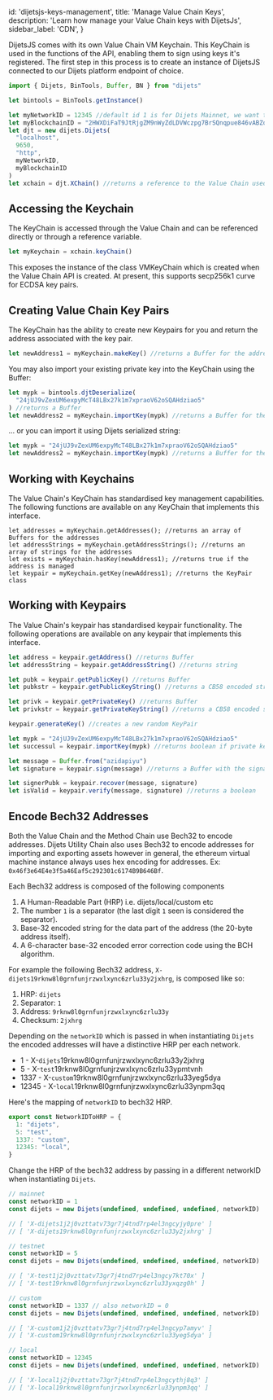 
  id: 'dijetsjs-keys-management',
  title: 'Manage Value Chain Keys',
  description: 'Learn how manage your Value Chain keys with DijetsJs',
  sidebar_label: 'CDN',
}

DijetsJS comes with its own Value Chain VM Keychain. This KeyChain is used in the
functions of the API, enabling them to sign using keys it's registered. The
first step in this process is to create an instance of DijetsJS connected to
our Dijets platform endpoint of choice.

```ts
import { Dijets, BinTools, Buffer, BN } from "dijets"

let bintools = BinTools.getInstance()

let myNetworkID = 12345 //default id 1 is for Dijets Mainnet, we want to override that for local network id
let myBlockchainID = "2HWXDiFaT9JtRjgZM9nWyZdLDVWczpg7BrSQnqpue846vABZqB" // The Value Chain blockchainID on this network
let djt = new dijets.Dijets(
  "localhost",
  9650,
  "http",
  myNetworkID,
  myBlockchainID
)
let xchain = djt.XChain() //returns a reference to the Value Chain used by DijetsJS
```

## Accessing the Keychain

The KeyChain is accessed through the Value Chain and can be referenced directly or through a reference variable.

```ts
let myKeychain = xchain.keyChain()
```

This exposes the instance of the class VMKeyChain which is created when the
Value Chain API is created. At present, this supports secp256k1 curve for ECDSA key
pairs.

## Creating Value Chain Key Pairs

The KeyChain has the ability to create new Keypairs for you and return the
address associated with the key pair.

```ts
let newAddress1 = myKeychain.makeKey() //returns a Buffer for the address
```

You may also import your existing private key into the KeyChain using the Buffer:

```ts
let mypk = bintools.djtDeserialize(
  "24jUJ9vZexUM6expyMcT48LBx27k1m7xpraoV62oSQAHdziao5"
) //returns a Buffer
let newAddress2 = myKeychain.importKey(mypk) //returns a Buffer for the address
```

… or you can import it using Dijets serialized string:

```ts
let mypk = "24jUJ9vZexUM6expyMcT48LBx27k1m7xpraoV62oSQAHdziao5"
let newAddress2 = myKeychain.importKey(mypk) //returns a Buffer for the address
```

## Working with Keychains

The Value Chain's KeyChain has standardised key management capabilities. The
following functions are available on any KeyChain that implements this
interface.

```text
let addresses = myKeychain.getAddresses(); //returns an array of Buffers for the addresses
let addressStrings = myKeychain.getAddressStrings(); //returns an array of strings for the addresses
let exists = myKeychain.hasKey(newAddress1); //returns true if the address is managed
let keypair = myKeychain.getKey(newAddress1); //returns the KeyPair class
```

## Working with Keypairs

The Value Chain's keypair has standardised keypair functionality. The following
operations are available on any keypair that implements this interface.

```ts
let address = keypair.getAddress() //returns Buffer
let addressString = keypair.getAddressString() //returns string

let pubk = keypair.getPublicKey() //returns Buffer
let pubkstr = keypair.getPublicKeyString() //returns a CB58 encoded string

let privk = keypair.getPrivateKey() //returns Buffer
let privkstr = keypair.getPrivateKeyString() //returns a CB58 encoded string

keypair.generateKey() //creates a new random KeyPair

let mypk = "24jUJ9vZexUM6expyMcT48LBx27k1m7xpraoV62oSQAHdziao5"
let successul = keypair.importKey(mypk) //returns boolean if private key imported successfully

let message = Buffer.from("azidapiyu")
let signature = keypair.sign(message) //returns a Buffer with the signature

let signerPubk = keypair.recover(message, signature)
let isValid = keypair.verify(message, signature) //returns a boolean
```

## Encode Bech32 Addresses

Both the Value Chain and the Method Chain use Bech32 to encode addresses. Dijets Utility Chain
also uses Bech32 to encode addresses for importing and exporting assets however
in general, the ethereum virtual machine instance always uses hex encoding for addresses. Ex:
`0x46f3e64E4e3f5a46Eaf5c292301c6174B9B646Bf`.

Each Bech32 address is composed of the following components

1. A Human-Readable Part (HRP) i.e. dijets/local/custom etc
2. The number `1` is a separator (the last digit `1` seen is considered the separator).
3. Base-32 encoded string for the data part of the address (the 20-byte address itself).
4. A 6-character base-32 encoded error correction code using the BCH algorithm.

For example the following Bech32 address,
`X-dijets19rknw8l0grnfunjrzwxlxync6zrlu33y2jxhrg`, is composed like so:

1. HRP: `dijets`
2. Separator: `1`
3. Address: `9rknw8l0grnfunjrzwxlxync6zrlu33y`
4. Checksum: `2jxhrg`

Depending on the `networkID` which is passed in when instantiating `Dijets`
the encoded addresses will have a distinctive HRP per each network.

- 1 - X-`dijets`19rknw8l0grnfunjrzwxlxync6zrlu33y2jxhrg
- 5 - X-`test`19rknw8l0grnfunjrzwxlxync6zrlu33ypmtvnh
- 1337 - X-`custom`19rknw8l0grnfunjrzwxlxync6zrlu33yeg5dya
- 12345 - X-`local`19rknw8l0grnfunjrzwxlxync6zrlu33ynpm3qq

Here's the mapping of `networkID` to bech32 HRP.

```ts
export const NetworkIDToHRP = {
  1: "dijets",
  5: "test",
  1337: "custom",
  12345: "local",
}
```

Change the HRP of the bech32 address by passing in a different networkID when instantiating `Dijets`.

```ts
// mainnet
const networkID = 1
const dijets = new Dijets(undefined, undefined, undefined, networkID)

// [ 'X-dijets1j2j0vzttatv73gr7j4tnd7rp4el3ngcyjy0pre' ]
// [ 'X-dijets19rknw8l0grnfunjrzwxlxync6zrlu33y2jxhrg' ]
```

```ts
// testnet
const networkID = 5
const dijets = new Dijets(undefined, undefined, undefined, networkID)

// [ 'X-test1j2j0vzttatv73gr7j4tnd7rp4el3ngcy7kt70x' ]
// [ 'X-test19rknw8l0grnfunjrzwxlxync6zrlu33yxqzg0h' ]
```

```ts
// custom
const networkID = 1337 // also networkID = 0
const dijets = new Dijets(undefined, undefined, undefined, networkID)

// [ 'X-custom1j2j0vzttatv73gr7j4tnd7rp4el3ngcyp7amyv' ]
// [ 'X-custom19rknw8l0grnfunjrzwxlxync6zrlu33yeg5dya' ]
```

```ts
// local
const networkID = 12345
const dijets = new Dijets(undefined, undefined, undefined, networkID)

// [ 'X-local1j2j0vzttatv73gr7j4tnd7rp4el3ngcythj8q3' ]
// [ 'X-local19rknw8l0grnfunjrzwxlxync6zrlu33ynpm3qq' ]
```


